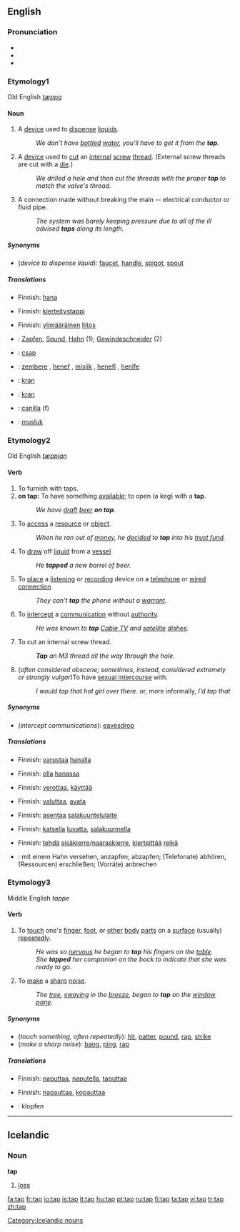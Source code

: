 ==English==

===Pronunciation===
*{{IPA|/tæp/}}
*{{audio|en-us-tap.ogg|Audio (US)}}
*{{Rhymes|æp}}

===Etymology1===
Old English ''[[tæppa]]'' {{etystub}} <!--should this really be a separate etym. from below?? -->

====Noun====
{{en-noun}}

# A [[device]] used to [[dispense]] [[liquid]]s. 
#:''We don't have [[bottle]]d [[water]], you'll have to get it from the '''tap'''.''
# A [[device]] used to [[cut]] an [[internal]] [[screw]] [[thread]].  (External screw threads are cut with a [[die]].)
#:''We drilled a hole and then cut the threads with the proper '''tap''' to match the valve's thread.''
# A connection made without breaking the main -- electrical conductor or fluid pipe.
#:''The system was barely keeping pressure due to all of the ill advised '''taps''' along its length.''

=====Synonyms=====
* (''device to dispense liquid''): [[faucet]], [[handle]], [[spigot]], [[spout]]

=====Translations=====
{{trans-top|device to dispense liquid}}
*Finnish: [[hana]]
{{trans-mid}}
{{trans-bottom}}

{{trans-top|device to cut internal threads}}
*Finnish: [[kierteitystappi]]
{{trans-mid}}
{{trans-bottom}}

{{trans-top|connection of a system to the main distribution}}
*Finnish: [[ylimääräinen]] [[liitos]]
{{trans-mid}}
{{trans-bottom}}

{{checktrans}}
{{trans-top|translations to be checked}}
*{{ttbc|German}}: [[Zapfen]], [[Spund]], [[Hahn]] (1); [[Gewindeschneider]] (2)
*{{ttbc|Hungarian}}: [[csap]]
*{{ttbc|Kurdish}}: [[zembere]] {{f}}, [[henef]] {{f}}, [[mislik]] {{f}}, [[henefî]] {{f}}, [[henîfe]] {{f}}
{{trans-mid}}
*{{ttbc|Norwegian}}: [[kran]]
*{{ttbc|Polish}}: [[kran]] {{m}}
*{{ttbc|Spanish}}: [[canilla]] (f)
*{{ttbc|Turkish}}: [[musluk]]
{{trans-bottom}}

===Etymology2===
Old English ''[[tæppian]]'' {{etystub}}  <!--should this really be a separate etym. from above?? -->

====Verb====  <!-- some of the below senses should probably be merged. -->
{{en-verb|tapp|ing}}

# To furnish with taps.
# '''on tap:''' To have something [[available]]; to open (a keg) with a '''tap'''. 
#:''We have [[draft]] [[beer]] '''on tap'''.''
#To [[access]] a [[resource]] or [[object]]. 
#:''When he ran out of [[money]], he [[decide]]d to '''tap''' into his [[trust fund]].''
#To [[draw]] off [[liquid]] from a [[vessel]]
#:''He '''tapped''' a new barrel of beer.''
#To [[place]] a [[listen]]ing or [[record]]ing device on a [[telephone]] or [[wired connection]]
#:''They can't '''tap''' the phone without a [[warrant]].''
#To [[intercept]] a [[communication]] without [[authority]]. 
#:''He was known to '''tap''' [[Cable TV]] and [[satellite]] [[dish]]es.''
# {{context|mechanical}} To cut an internal screw thread.
#:'''''Tap''' an M3 thread all the way through the hole.''
#(''often considered obscene; sometimes, instead, considered extremely or strongly vulgar'')To have [[sexual intercourse]] with.
#:''I would tap that hot girl over there.'' or, more informally, ''I'd tap that''

=====Synonyms=====
*(''intercept communications''): [[eavesdrop]]

=====Translations=====
{{trans-top|furnish with taps}}
*Finnish: [[varustaa]] [[hana|hanalla]]
{{trans-mid}}
{{trans-bottom}}

{{trans-top|have "on tap"}}
*Finnish: [[olla]] [[hana|hanassa]]
{{trans-mid}}
{{trans-bottom}}

{{trans-top|access a resource or object}}
*Finnish: [[verottaa]], [[käyttää]]
{{trans-mid}}
{{trans-bottom}}

{{trans-top|draw off liquid from a vessel}}
*Finnish: [[valuttaa]], [[avata]]
{{trans-mid}}
{{trans-bottom}}

{{trans-top|place a listening device}}
*Finnish: [[asentaa]] [[salakuuntelulaite]]
{{trans-mid}}
{{trans-bottom}}

{{trans-top|intercept communication}}
*Finnish: [[katsella]] [[lupa|luvatta]], [[salakuunnella]]
{{trans-mid}}
{{trans-bottom}}

{{trans-top|make an internal thread}}
*Finnish: [[tehdä]] [[sisäkierre]]/[[naaraskierre]], [[kierteittää]] [[reikä]]
{{trans-mid}}
{{trans-bottom}}

{{checktrans}}
{{trans-top|translations to be checked}}
*{{ttbc|German}}: mit einem Hahn versehen, anzapfen; abzapfen; (Telefonate) abhören, (Ressourcen) erschließen; (Vorräte) anbrechen
{{trans-bottom}}

===Etymology3===
Middle English ''tappe'' {{etystub}} 

====Verb====
{{en-verb|tapp|ing}}

# To [[touch]] one's [[finger]], [[foot]], or [[other]] [[body]] [[part]]s on a [[surface]] (usually) [[repeat]]edly. 
#:''He was so [[nervous]] he began to '''tap''' his fingers on the [[table]].''
#:''She '''tapped''' her companion on the back to indicate that she was ready to go.''
# To [[make]] a [[sharp]] [[noise]]. 
#:''The [[tree]], [[sway]]ing in the [[breeze]], began to '''tap''' on the [[window]] [[pane]].''

=====Synonyms=====
*(''touch something, often repeatedly''): [[hit]], [[patter]], [[pound]], [[rap]], [[strike]]
*(''make a sharp noise''): [[bang]], [[ping]], [[rap]]

=====Translations=====
{{trans-top|touch something, often repeatedly}}
*Finnish: [[naputtaa]], [[naputella]], [[taputtaa]]
{{trans-mid}}
{{trans-bottom}}

{{trans-top|make a sharp noise}}
*Finnish: [[napauttaa]], [[kopauttaa]]
{{trans-mid}}
{{trans-bottom}}

{{checktrans}}
{{trans-top|translations to be checked}}
*{{ttbc|German}}: klopfen
{{trans-bottom}}
----

==Icelandic==

===Noun===
'''tap'''

# [[loss]]

[[Category:Icelandic nouns]]

[[fa:tap]]
[[fr:tap]]
[[io:tap]]
[[is:tap]]
[[it:tap]]
[[hu:tap]]
[[pt:tap]]
[[ru:tap]]
[[fi:tap]]
[[ta:tap]]
[[vi:tap]]
[[tr:tap]]
[[zh:tap]]